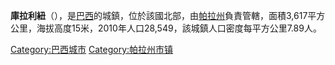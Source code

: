 {{Coord|1|48|50|S|49|47|42|W|display=title}}

'''庫拉利紐'''（{{lang-pt|Curralinho}}），是[[巴西|巴西]]的城鎮，位於該國北部，由[[帕拉州|帕拉州]]負責管轄，面積3,617平方公里，海拔高度15米，2010年人口28,549，該城鎮人口密度每平方公里7.89人。

{{Brazil-geo-stub}}
{{帕拉州市鎮}}
[[Category:巴西城市|Category:巴西城市]]
[[Category:帕拉州市镇|Category:帕拉州市镇]]